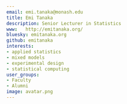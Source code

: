 ```yaml
---
email: emi.tanaka@monash.edu
title: Emi Tanaka
description: Senior Lecturer in Statistics
www:   http://emitanaka.org/
bluesky: emitanaka.org
github: emitanaka
interests:
- applied statistics
- mixed models
- experimental design
- statistical computing
user_groups:
- Faculty
- Alumni
image: avatar.png
---
```

